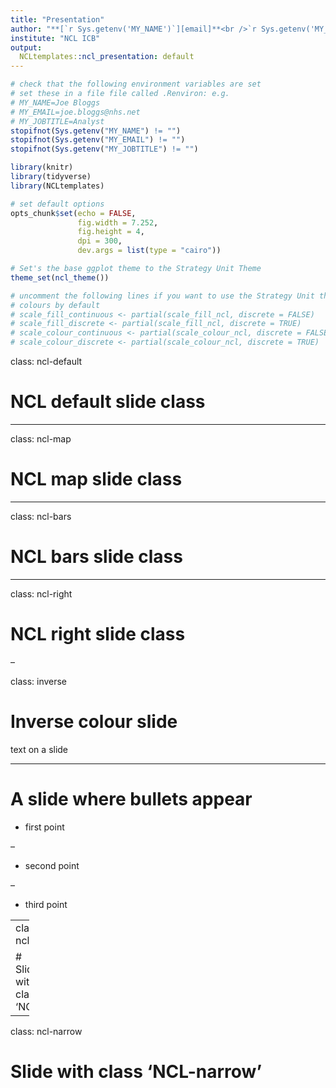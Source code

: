 ```yaml
---
title: "Presentation"
author: "**[`r Sys.getenv('MY_NAME')`][email]**<br />`r Sys.getenv('MY_JOBTITLE')`"
institute: "NCL ICB"
output:
  NCLtemplates::ncl_presentation: default
---
```


```r
# check that the following environment variables are set
# set these in a file file called .Renviron: e.g.
# MY_NAME=Joe Bloggs
# MY_EMAIL=joe.bloggs@nhs.net
# MY_JOBTITLE=Analyst
stopifnot(Sys.getenv("MY_NAME") != "")
stopifnot(Sys.getenv("MY_EMAIL") != "")
stopifnot(Sys.getenv("MY_JOBTITLE") != "")

library(knitr)
library(tidyverse)
library(NCLtemplates)

# set default options
opts_chunk$set(echo = FALSE,
               fig.width = 7.252,
               fig.height = 4,
               dpi = 300,
               dev.args = list(type = "cairo"))

# Set's the base ggplot theme to the Strategy Unit Theme
theme_set(ncl_theme())

# uncomment the following lines if you want to use the Strategy Unit theme
# colours by default
# scale_fill_continuous <- partial(scale_fill_ncl, discrete = FALSE)
# scale_fill_discrete <- partial(scale_fill_ncl, discrete = TRUE)
# scale_colour_continuous <- partial(scale_colour_ncl, discrete = FALSE)
# scale_colour_discrete <- partial(scale_colour_ncl, discrete = TRUE)
```

class: ncl-default

# NCL default slide class

---

class: ncl-map

# NCL map slide class

---

class: ncl-bars

# NCL bars slide class

---

class: ncl-right

# NCL right slide class

--

class: inverse

# Inverse colour slide

text on a slide

---

# A slide where bullets appear

* first point
 
--

* second point

--

* third point

---
class: ncl

# Slide with class 'NCL'

---
class: ncl-narrow

# Slide with class 'NCL-narrow'

[//]: <> (URL's / References --------------------------------------------------)
[email]:mailto:`r Sys.getenv("MY_EMAIL")`
[web]:https://www.nclhealthandcare.org.uk/
